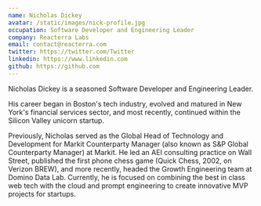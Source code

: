 ```yaml
---
name: Nicholas Dickey
avatar: /static/images/nick-profile.jpg
occupation: Software Developer and Engineering Leader
company: Reacterra Labs
email: contact@reacterra.com
twitter: https://twitter.com/Twitter
linkedin: https://www.linkedin.com
github: https://github.com
---
```


Nicholas Dickey is a seasoned Software Developer and Engineering Leader.

His career began in Boston's tech industry, evolved and matured in New York's financial services sector, and most recently, continued within the Silicon Valley unicorn startup.

Previously, Nicholas served as the Global Head of Technology and Development for Markit Counterparty Manager (also known as S&P Global Counterparty Manager) at Markit. He led an AEI consulting practice on Wall Street, published the first phone chess game (Quick Chess, 2002, on Verizon BREW), and more recently, headed the Growth Engineering team at Domino Data Lab. Currently, he is focused on combining the best in class web tech with the cloud and prompt engineering to create innovative MVP projects for startups.
